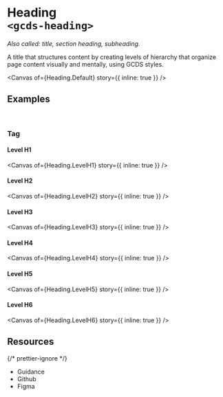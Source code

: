 
<Meta of={Heading} name="Overview" />

# Heading<br/>`<gcds-heading>`

_Also called: title, section heading, subheading._

A title that structures content by creating levels of hierarchy that organize page content visually and mentally, using GCDS styles.

<Canvas of={Heading.Default} story={{ inline: true }} />

## Examples

<br />

### Tag

#### Level H1

<Canvas of={Heading.LevelH1} story={{ inline: true }} />

#### Level H2

<Canvas of={Heading.LevelH2} story={{ inline: true }} />

#### Level H3

<Canvas of={Heading.LevelH3} story={{ inline: true }} />

#### Level H4

<Canvas of={Heading.LevelH4} story={{ inline: true }} />

#### Level H5

<Canvas of={Heading.LevelH5} story={{ inline: true }} />

#### Level H6

<Canvas of={Heading.LevelH6} story={{ inline: true }} />

## Resources

{/* prettier-ignore */}
<ul class="resources-list">
  <li>
    <gcds-link size="regular" href="https://design-system.alpha.canada.ca/en/components/heading" target="_blank">Guidance</gcds-link>
  </li>
  <li>
    <gcds-link size="regular" href="https://github.com/cds-snc/gcds-components/tree/main/packages/web/src/components/gcds-heading" target="_blank">Github</gcds-link>
  </li>
  <li>
    <gcds-link size="regular" href="https://www.figma.com/file/mh2maMG2NBtk41k1O1UGHV/Canadian-Digital-Service%E2%80%A8---GC-Design-System?type=design&node-id=9439-44&mode=design&t=b56h1sxHtt4GJZod-0" target="_blank">Figma</gcds-link>
  </li>
</ul>
